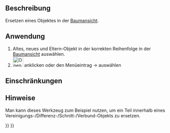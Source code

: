 <languages/>

{{Docnav/de
|
|[[OpenSCAD_RemoveSubtree/de|TeilbaumEntfernen]]
|[[OpenSCAD_Workbench/de|OpenSCAD]]
|IconL=
|IconR=OpenSCAD_RemoveSubtree.svg
|IconC=Workbench_OpenSCAD.svg
}}

{{GuiCommand/de
|Name=OpenSCAD ReplaceObject‏‎
|Name/de=OpenSCAD ReplaceObject‏‎
|MenuLocation=OpenSCAD → Objekt ersetzen
|Workbenches=[[OpenSCAD_Workbench/de|OpenSCAD]]
}}

<span id="Description"></span>
==Beschreibung== 

Ersetzen eines Objektes in der [[Tree_view/de|Baumansicht]].

<span id="Usage"></span>
==Anwendung== 

# Altes, neues und Eltern-Objekt in der korrekten Reihenfolge  in der  [[Tree_view/de|Baumansicht]] auswählen.
# [[Image:OpenSCAD_ReplaceObject.svg|32px]] anklicken oder den Menüeintrag {{KEY| OpenSCAD}}  →  {{KEY|[[Image:OpenSCAD_ReplaceObject.svg|32px]] Objekt ersetzen}} auswählen

<span id="Limitations"></span>
==Einschränkungen==


<span id="Notes"></span>
==Hinweise== 

Man kann dieses Werkzeug zum Beispiel nutzen, um ein Teil innerhalb eines Vereinigungs-/Differenz-/Schnitt-/Verbund-Objekts zu ersetzen.


{{Docnav/de
|
|[[OpenSCAD_RemoveSubtree/de|TeilbaumEntfernen]]
|[[OpenSCAD_Workbench/de|OpenSCAD]]
|IconL=
|IconR=OpenSCAD_RemoveSubtree.svg
|IconC=Workbench_OpenSCAD.svg
}}

{{OpenSCAD_Tools_navi{{#translation:}}}}
{{Userdocnavi{{#translation:}}}}